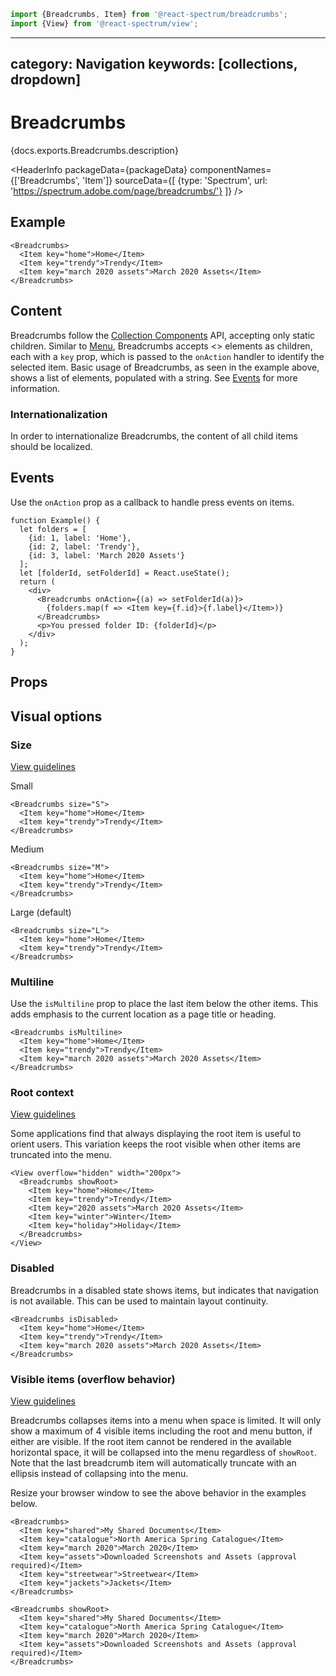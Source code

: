 <!-- Copyright 2020 Adobe. All rights reserved.
This file is licensed to you under the Apache License, Version 2.0 (the "License");
you may not use this file except in compliance with the License. You may obtain a copy
of the License at http://www.apache.org/licenses/LICENSE-2.0
Unless required by applicable law or agreed to in writing, software distributed under
the License is distributed on an "AS IS" BASIS, WITHOUT WARRANTIES OR REPRESENTATIONS
OF ANY KIND, either express or implied. See the License for the specific language
governing permissions and limitations under the License. -->



```jsx import
import {Breadcrumbs, Item} from '@react-spectrum/breadcrumbs';
import {View} from '@react-spectrum/view';
```

---
category: Navigation
keywords: [collections, dropdown]
---

# Breadcrumbs

<p>{docs.exports.Breadcrumbs.description}</p>

<HeaderInfo
  packageData={packageData}
  componentNames={['Breadcrumbs', 'Item']}
  sourceData={[
    {type: 'Spectrum', url: 'https://spectrum.adobe.com/page/breadcrumbs/'}
  ]} />

## Example

```tsx example
<Breadcrumbs>
  <Item key="home">Home</Item>
  <Item key="trendy">Trendy</Item>
  <Item key="march 2020 assets">March 2020 Assets</Item>
</Breadcrumbs>
```

## Content
Breadcrumbs follow the [Collection Components](../react-stately/collections.html) API, accepting only static children.
Similar to [Menu](Menu.html), Breadcrumbs accepts &lt;<TypeLink links={docs.links} type={docs.exports.Item} />&gt; elements as children,
each with a `key` prop, which is passed to the `onAction` handler to identify the selected item.
Basic usage of Breadcrumbs, as seen in the example above, shows a list of <TypeLink links={docs.links} type={docs.exports.Item} /> elements,
populated with a string. See [Events](#events) for more information.

### Internationalization
In order to internationalize Breadcrumbs, the content of all child items should be localized.

## Events
Use the `onAction` prop as a callback to handle press events on items.

```tsx example
function Example() {
  let folders = [
    {id: 1, label: 'Home'},
    {id: 2, label: 'Trendy'},
    {id: 3, label: 'March 2020 Assets'}
  ];
  let [folderId, setFolderId] = React.useState();
  return (
    <div>
      <Breadcrumbs onAction={(a) => setFolderId(a)}>
        {folders.map(f => <Item key={f.id}>{f.label}</Item>)}
      </Breadcrumbs>
      <p>You pressed folder ID: {folderId}</p>
    </div>
  );
}
```

## Props

<PropTable component={docs.exports.Breadcrumbs} links={docs.links} />

## Visual options

### Size
[View guidelines](https://spectrum.adobe.com/page/breadcrumbs/#Options)

Small
```tsx example
<Breadcrumbs size="S">
  <Item key="home">Home</Item>
  <Item key="trendy">Trendy</Item>
</Breadcrumbs>
```

Medium
```tsx example
<Breadcrumbs size="M">
  <Item key="home">Home</Item>
  <Item key="trendy">Trendy</Item>
</Breadcrumbs>
```

Large (default)
```tsx example
<Breadcrumbs size="L">
  <Item key="home">Home</Item>
  <Item key="trendy">Trendy</Item>
</Breadcrumbs>
```

### Multiline

Use the `isMultiline` prop to place the last item below the other items.
This adds emphasis to the current location as a page title or heading.

```tsx example
<Breadcrumbs isMultiline>
  <Item key="home">Home</Item>
  <Item key="trendy">Trendy</Item>
  <Item key="march 2020 assets">March 2020 Assets</Item>
</Breadcrumbs>
```

### Root context
[View guidelines](https://spectrum.adobe.com/page/breadcrumbs/#With-root-context)

Some applications find that always displaying the root item is useful to orient users.
This variation keeps the root visible when other items are truncated into the menu.

```tsx example
<View overflow="hidden" width="200px">
  <Breadcrumbs showRoot>
    <Item key="home">Home</Item>
    <Item key="trendy">Trendy</Item>
    <Item key="2020 assets">March 2020 Assets</Item>
    <Item key="winter">Winter</Item>
    <Item key="holiday">Holiday</Item>
  </Breadcrumbs>
</View>
```

### Disabled

Breadcrumbs in a disabled state shows items, but indicates that navigation is not available.
This can be used to maintain layout continuity.

```tsx example
<Breadcrumbs isDisabled>
  <Item key="home">Home</Item>
  <Item key="trendy">Trendy</Item>
  <Item key="march 2020 assets">March 2020 Assets</Item>
</Breadcrumbs>
```

### Visible items (overflow behavior)
[View guidelines](https://spectrum.adobe.com/page/breadcrumbs/#Truncation-and-overflow)

Breadcrumbs collapses items into a menu when space is limited. It will only show a maximum of 4 visible items including the root and menu button, if either are visible. If the root item cannot be rendered in the available horizontal
space, it will be collapsed into the menu regardless of `showRoot`. Note that the last breadcrumb item will automatically
truncate with an ellipsis instead of collapsing into the menu.

Resize your browser window to see the above behavior in the examples below.

```tsx example
<Breadcrumbs>
  <Item key="shared">My Shared Documents</Item>
  <Item key="catalogue">North America Spring Catalogue</Item>
  <Item key="march 2020">March 2020</Item>
  <Item key="assets">Downloaded Screenshots and Assets (approval required)</Item>
  <Item key="streetwear">Streetwear</Item>
  <Item key="jackets">Jackets</Item>
</Breadcrumbs>
```

```tsx example
<Breadcrumbs showRoot>
  <Item key="shared">My Shared Documents</Item>
  <Item key="catalogue">North America Spring Catalogue</Item>
  <Item key="march 2020">March 2020</Item>
  <Item key="assets">Downloaded Screenshots and Assets (approval required)</Item>
</Breadcrumbs>
```
